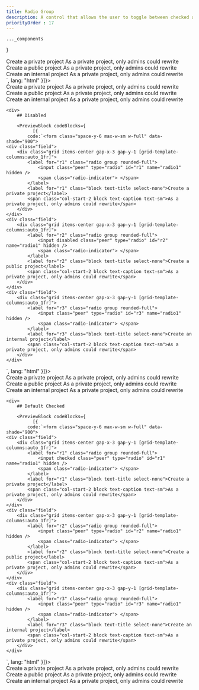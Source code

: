 ```yaml
---
title: Radio Group
description: A control that allows the user to toggle between checked and not checked.
priorityOrder : 17
---
```



    ..._components
}

<div className="space-y-20">
    <PreviewBlock codeBlocks={
              [{
            code:`<form class="space-y-6 max-w-sm w-full" data-shade="900">
    <div class="field">
        <div class="grid items-center gap-x-3 gap-y-1 [grid-template-columns:auto_1fr]">
            <label for="r1" class="radio group rounded-full">
                <input class="peer" type="radio" id="r1" name="radio1" hidden />
                <span class="radio-indicator"> </span>
            </label>
            <label for="r1" class="block text-title select-none">Create a private project</label>
            <span class="col-start-2 block text-caption text-sm">As a private project, only admins could rewrite</span>
        </div>
    </div>
    <div class="field">
        <div class="grid items-center gap-x-3 gap-y-1 [grid-template-columns:auto_1fr]">
            <label for="r2" class="radio group rounded-full">
                <input class="peer" type="radio" id="r2" name="radio1" hidden />
                <span class="radio-indicator"> </span>
            </label>
            <label for="r2" class="block text-title select-none">Create a public project</label>
            <span class="col-start-2 block text-caption text-sm">As a private project, only admins could rewrite</span>
        </div>
    </div>
    <div class="field">
        <div class="grid items-center gap-x-3 gap-y-1 [grid-template-columns:auto_1fr]">
            <label for="r3" class="radio group rounded-full">
                <input class="peer" type="radio" id="r3" name="radio1" hidden />
                <span class="radio-indicator"> </span>
            </label>
            <label for="r3" class="block text-title select-none">Create an internal project</label>
            <span class="col-start-2 block text-caption text-sm">As a private project, only admins could rewrite</span>
        </div>
    </div>
</form>`,
              lang: "html"
          }]}>
        <form class="space-y-6 max-w-sm w-full" data-shade="900">
            <div class="field">
                <div class="grid items-center gap-x-3 gap-y-1 [grid-template-columns:auto_1fr]">
                    <label for="r1" class="radio group rounded-full">
                        <input class="peer" type="radio" id="r1" name="radio1" hidden />
                        <span class="radio-indicator"> </span>
                    </label>
                    <label for="r1" class="block text-title select-none">Create a private project</label>
                    <span class="col-start-2 block text-caption text-sm">As a private project, only admins could rewrite</span>
                </div>
            </div>
            <div class="field">
                <div class="grid items-center gap-x-3 gap-y-1 [grid-template-columns:auto_1fr]">
                    <label for="r2" class="radio group rounded-full">
                        <input class="peer" type="radio" id="r2" name="radio1" hidden />
                        <span class="radio-indicator"> </span>
                    </label>
                    <label for="r2" class="block text-title select-none">Create a public project</label>
                    <span class="col-start-2 block text-caption text-sm">As a private project, only admins could rewrite</span>
                </div>
            </div>
            <div class="field">
                <div class="grid items-center gap-x-3 gap-y-1 [grid-template-columns:auto_1fr]">
                    <label for="r3" class="radio group rounded-full">
                        <input class="peer" type="radio" id="r3" name="radio1" hidden />
                        <span class="radio-indicator"> </span>
                    </label>
                    <label for="r3" class="block text-title select-none">Create an internal project</label>
                    <span class="col-start-2 block text-caption text-sm">As a private project, only admins could rewrite</span>
                </div>
            </div>
        </form>
    </PreviewBlock>

    <div>
        ## Disabled

        <PreviewBlock codeBlocks={
              [{
            code:`<form class="space-y-6 max-w-sm w-full" data-shade="900">
    <div class="field">
        <div class="grid items-center gap-x-3 gap-y-1 [grid-template-columns:auto_1fr]">
            <label for="r1" class="radio group rounded-full">
                <input class="peer" type="radio" id="r1" name="radio1" hidden />
                <span class="radio-indicator"> </span>
            </label>
            <label for="r1" class="block text-title select-none">Create a private project</label>
            <span class="col-start-2 block text-caption text-sm">As a private project, only admins could rewrite</span>
        </div>
    </div>
    <div class="field">
        <div class="grid items-center gap-x-3 gap-y-1 [grid-template-columns:auto_1fr]">
            <label for="r2" class="radio group rounded-full">
                <input disabled class="peer" type="radio" id="r2" name="radio1" hidden />
                <span class="radio-indicator"> </span>
            </label>
            <label for="r2" class="block text-title select-none">Create a public project</label>
            <span class="col-start-2 block text-caption text-sm">As a private project, only admins could rewrite</span>
        </div>
    </div>
    <div class="field">
        <div class="grid items-center gap-x-3 gap-y-1 [grid-template-columns:auto_1fr]">
            <label for="r3" class="radio group rounded-full">
                <input class="peer" type="radio" id="r3" name="radio1" hidden />
                <span class="radio-indicator"> </span>
            </label>
            <label for="r3" class="block text-title select-none">Create an internal project</label>
            <span class="col-start-2 block text-caption text-sm">As a private project, only admins could rewrite</span>
        </div>
    </div>
</form>`,
              lang: "html"
          }]}>
        <form class="space-y-6 max-w-sm w-full" data-shade="900">
            <div class="field">
                <div class="grid items-center gap-x-3 gap-y-1 [grid-template-columns:auto_1fr]">
                    <label for="r2-1" class="radio group rounded-full">
                        <input class="peer" type="radio" id="r2-1" name="radio2" hidden />
                        <span class="radio-indicator"> </span>
                    </label>
                    <label for="r2-1" class="block text-title select-none">Create a private project</label>
                    <span class="col-start-2 block text-caption text-sm">As a private project, only admins could rewrite</span>
                </div>
            </div>
            <div class="field">
                <div class="grid items-center gap-x-3 gap-y-1 [grid-template-columns:auto_1fr]">
                    <label for="r2-2" class="radio group rounded-full">
                        <input disabled class="peer" type="radio" id="r2-2" name="radio2" hidden />
                        <span class="radio-indicator"> </span>
                    </label>
                    <label for="r2-2" class="block text-title select-none">Create a public project</label>
                    <span class="col-start-2 block text-caption text-sm">As a private project, only admins could rewrite</span>
                </div>
            </div>
            <div class="field">
                <div class="grid items-center gap-x-3 gap-y-1 [grid-template-columns:auto_1fr]">
                    <label for="r2-3" class="radio group rounded-full">
                        <input class="peer" type="radio" id="r2-3" name="radio2" hidden />
                        <span class="radio-indicator"> </span>
                    </label>
                    <label for="r2-3" class="block text-title select-none">Create an internal project</label>
                    <span class="col-start-2 block text-caption text-sm">As a private project, only admins could rewrite</span>
                </div>
            </div>
        </form>
    </PreviewBlock>
    </div>

    <div>
        ## Default Checked

        <PreviewBlock codeBlocks={
              [{
            code:`<form class="space-y-6 max-w-sm w-full" data-shade="900">
    <div class="field">
        <div class="grid items-center gap-x-3 gap-y-1 [grid-template-columns:auto_1fr]">
            <label for="r1" class="radio group rounded-full">
                <input checked class="peer" type="radio" id="r1" name="radio1" hidden />
                <span class="radio-indicator"> </span>
            </label>
            <label for="r1" class="block text-title select-none">Create a private project</label>
            <span class="col-start-2 block text-caption text-sm">As a private project, only admins could rewrite</span>
        </div>
    </div>
    <div class="field">
        <div class="grid items-center gap-x-3 gap-y-1 [grid-template-columns:auto_1fr]">
            <label for="r2" class="radio group rounded-full">
                <input class="peer" type="radio" id="r2" name="radio1" hidden />
                <span class="radio-indicator"> </span>
            </label>
            <label for="r2" class="block text-title select-none">Create a public project</label>
            <span class="col-start-2 block text-caption text-sm">As a private project, only admins could rewrite</span>
        </div>
    </div>
    <div class="field">
        <div class="grid items-center gap-x-3 gap-y-1 [grid-template-columns:auto_1fr]">
            <label for="r3" class="radio group rounded-full">
                <input class="peer" type="radio" id="r3" name="radio1" hidden />
                <span class="radio-indicator"> </span>
            </label>
            <label for="r3" class="block text-title select-none">Create an internal project</label>
            <span class="col-start-2 block text-caption text-sm">As a private project, only admins could rewrite</span>
        </div>
    </div>
</form>`,
              lang: "html"
          }]}>
        <form class="space-y-6 max-w-sm w-full" data-shade="900">
            <div class="field">
                <div class="grid items-center gap-x-3 gap-y-1 [grid-template-columns:auto_1fr]">
                    <label for="r3-1" class="radio group rounded-full">
                        <input checked class="peer" type="radio" id="r3-1" name="radio3" hidden />
                        <span class="radio-indicator"> </span>
                    </label>
                    <label for="r3-1" class="block text-title select-none">Create a private project</label>
                    <span class="col-start-2 block text-caption text-sm">As a private project, only admins could rewrite</span>
                </div>
            </div>
            <div class="field">
                <div class="grid items-center gap-x-3 gap-y-1 [grid-template-columns:auto_1fr]">
                    <label for="r3-2" class="radio group rounded-full">
                        <input class="peer" type="radio" id="r3-2" name="radio3" hidden />
                        <span class="radio-indicator"> </span>
                    </label>
                    <label for="r3-2" class="block text-title select-none">Create a public project</label>
                    <span class="col-start-2 block text-caption text-sm">As a private project, only admins could rewrite</span>
                </div>
            </div>
            <div class="field">
                <div class="grid items-center gap-x-3 gap-y-1 [grid-template-columns:auto_1fr]">
                    <label for="r3-3" class="radio group rounded-full">
                        <input class="peer" type="radio" id="r3-3" name="radio3" hidden />
                        <span class="radio-indicator"> </span>
                    </label>
                    <label for="r3-3" class="block text-title select-none">Create an internal project</label>
                    <span class="col-start-2 block text-caption text-sm">As a private project, only admins could rewrite</span>
                </div>
            </div>
        </form>
    </PreviewBlock>
    </div>
</div>